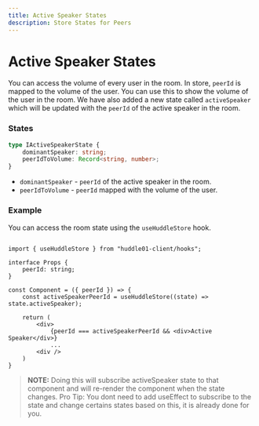 ```yaml
---
title: Active Speaker States
description: Store States for Peers
---
```


# Active Speaker States

You can access the volume of every user in the room. In store, `peerId` is mapped to the volume of the user. You can use this to show the volume of the user in the room. We have also added a new state called `activeSpeaker` which will be updated with the `peerId` of the active speaker in the room.

### States

```typescript
type IActiveSpeakerState {
    dominantSpeaker: string;
    peerIdToVolume: Record<string, number>;
}
```

- `dominantSpeaker` - `peerId` of the active speaker in the room.
- `peerIdToVolume` - `peerId` mapped with the volume of the user.

### Example

You can access the room state using the `useHuddleStore` hook.

```tsx

import { useHuddleStore } from "huddle01-client/hooks";

interface Props {
    peerId: string;
}

const Component = ({ peerId }) => {
    const activeSpeakerPeerId = useHuddleStore((state) => state.activeSpeaker);

    return (
        <div>
            {peerId === activeSpeakerPeerId && <div>Active Speaker</div>}
            ...
        <div />
    )
}
```

> **NOTE:** Doing this will subscribe activeSpeaker state to that component and will re-render the component when the state changes.
> Pro Tip: You dont need to add useEffect to subscribe to the state and change certains states based on this, it is already done for you.
